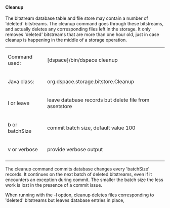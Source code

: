 ==== Cleanup ====


The bitstream database table and file store may contain a number of 'deleted' bitstreams.
The cleanup command goes through these bitstreams,
and actually deletes any corresponding files left in the storage.
It only removes 'deleted' bitstreams that are more than one hour old,
just in case cleanup is happening in the middle of a storage operation.


{|
| Command used:
| [dspace]/bin/dspace cleanup
|-
| Java class:
| org.dspace.storage.bitstore.Cleanup
| Arguments short and (long) forms):
| Description
|-
| l or  leave
| leave database records but delete file from assetstore
|-
| b or batchSize
| commit batch size, default value 100
|-
|  v or  verbose
| provide verbose output
|-
|}


The cleanup command commits database changes every 'batchSize' records.
It continues on the next batch of deleted bitstreams,
even if it encounters an exception during commit.
The smaller the batch size the less work is lost in the presence of a commit issue.

When running with the -l option,  cleanup deletes
files corresponding to 'deleted' bitstreams but leaves database entries in place,
